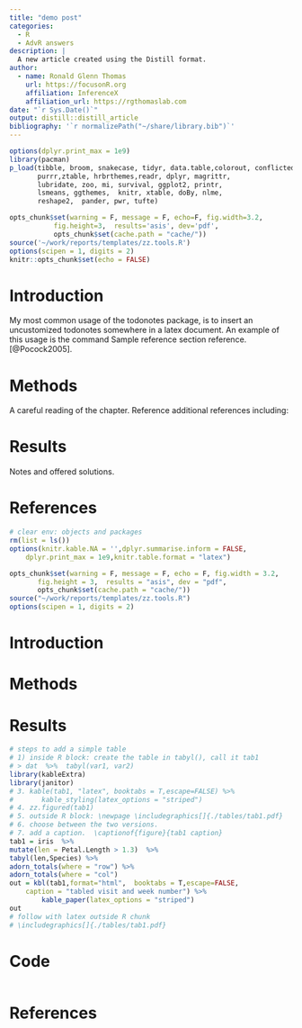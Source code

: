 ```yaml
---
title: "demo post"
categories:
  - R 
  - AdvR answers
description: |
  A new article created using the Distill format.
author:
  - name: Ronald Glenn Thomas
    url: https://focusonR.org
    affiliation: InferenceX
    affiliation_url: https://rgthomaslab.com
date: "`r Sys.Date()`"
output: distill::distill_article
bibliography: '`r normalizePath("~/share/library.bib")`'
---
```


```r
options(dplyr.print_max = 1e9)
library(pacman)
p_load(tibble, broom, snakecase, tidyr, data.table,colorout, conflicted,
       purrr,ztable, hrbrthemes,readr, dplyr, magrittr, 
       lubridate, zoo, mi, survival, ggplot2, printr,
       lsmeans, ggthemes,  knitr, xtable, doBy, nlme,
       reshape2,  pander, pwr, tufte)

opts_chunk$set(warning = F, message = F, echo=F, fig.width=3.2,
	       fig.height=3,  results='asis', dev='pdf',
	       opts_chunk$set(cache.path = "cache/"))
source('~/work/reports/templates/zz.tools.R')
options(scipen = 1, digits = 2)
knitr::opts_chunk$set(echo = FALSE)
```



# Introduction

My most common usage of the todonotes package, is to insert an uncustomized
todonotes somewhere in a latex document. An example of this usage is the command
Sample reference section reference. [@Pocock2005].

# Methods
A careful reading of the chapter. Reference additional references
including: 

# Results
Notes and offered solutions. 


# References


```r
# clear env: objects and packages
rm(list = ls())
options(knitr.kable.NA = '',dplyr.summarise.inform = FALSE, 
	dplyr.print_max = 1e9,knitr.table.format = "latex")

opts_chunk$set(warning = F, message = F, echo = F, fig.width = 3.2,
       fig.height = 3,  results = "asis", dev = "pdf",
       opts_chunk$set(cache.path = "cache/"))
source("~/work/reports/templates/zz.tools.R")
options(scipen = 1, digits = 2)
```

# Introduction



# Methods

# Results


```r
# steps to add a simple table 
# 1) inside R block: create the table in tabyl(), call it tab1
# > dat  %>%  tabyl(var1, var2)
library(kableExtra)
library(janitor)
# 3. kable(tab1, "latex", booktabs = T,escape=FALSE) %>%
# 		kable_styling(latex_options = "striped")   
# 4. zz.figured(tab1)
# 5. outside R block: \newpage \includegraphics[]{./tables/tab1.pdf}
# 6. choose between the two versions. 
# 7. add a caption.  \captionof{figure}{tab1 caption}
tab1 = iris  %>%  
mutate(len = Petal.Length > 1.3)  %>%  
tabyl(len,Species) %>%  
adorn_totals(where = "row") %>%  
adorn_totals(where = "col")   
out = kbl(tab1,format="html",  booktabs = T,escape=FALSE, 
    caption = "tabled visit and week number") %>%
		kable_paper(latex_options = "striped")    
out
# follow with latex outside R chunk
# \includegraphics[]{./tables/tab1.pdf}

```


# Code 
```r
```

# References
